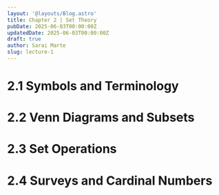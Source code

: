 ```yaml
---
layout: '@layouts/Blog.astro'
title: Chapter 2 | Set Theory
pubDate: 2025-06-03T00:00:00Z 
updatedDate: 2025-06-03T00:00:00Z 
draft: true
author: Sarai Marte
slug: lecture-1
---
```


# 2.1 Symbols and Terminology 

# 2.2 Venn Diagrams and Subsets 

# 2.3 Set Operations 

# 2.4 Surveys and Cardinal Numbers 
